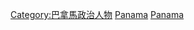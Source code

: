{{Catnav|頁面分類|各種主題的頁面分類|按國家分類|各國人物|巴拿马人}}
{{Catnav|頁面分類|人物|各國人物|巴拿马人}}
{{Commons category|Presidents of Panama}}

[[Category:巴拿馬政治人物|Category:巴拿馬政治人物]]
[[Category:各國總統|Panama]]
[[Category:各国国家元首|Panama]]
